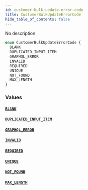 ```yaml
---
id: customer-bulk-update-error-code
title: CustomerBulkUpdateErrorCode
hide_table_of_contents: false
---
```


No description

```graphql
enum CustomerBulkUpdateErrorCode {
  BLANK
  DUPLICATED_INPUT_ITEM
  GRAPHQL_ERROR
  INVALID
  REQUIRED
  UNIQUE
  NOT_FOUND
  MAX_LENGTH
}
```

### Values

#### [`BLANK`](#)

#### [`DUPLICATED_INPUT_ITEM`](#)

#### [`GRAPHQL_ERROR`](#)

#### [`INVALID`](#)

#### [`REQUIRED`](#)

#### [`UNIQUE`](#)

#### [`NOT_FOUND`](#)

#### [`MAX_LENGTH`](#)
